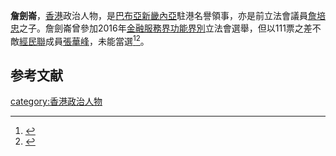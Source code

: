 '''詹劍崙'''，[[香港|香港]]政治人物，是[[巴布亞新畿內亞|巴布亞新畿內亞]]駐港名譽領事，亦是前立法會議員[[詹培忠|詹培忠]]之子。詹劍崙曾參加2016年[[金融服務界功能界別|金融服務界功能界別]]立法會選舉，但以111票之差不敵[[經民聯|經民聯]]成員[[張華峰|張華峰]]，未能當選<ref>{{cite news |title=【立會選戰】詹劍崙再戰金融服務界：業界無咩特別事發生，就唔洗我出嚟 |url=https://www.inmediahk.net/node/1075698 |publisher=獨立媒體 |accessdate=2020-07-25 |archive-date=2020-11-14 |archive-url=https://web.archive.org/web/20201114081643/https://www.inmediahk.net/node/1075698 |dead-url=no }}</ref><ref>{{cite news |title=詹劍崙報名角逐立法會金融服務界議席 |url=https://news.now.com/home/local/player?newsId=398807 |publisher=NOW新聞 |accessdate=2020-07-25 |archive-date=2020-07-25 |archive-url=https://web.archive.org/web/20200725081814/https://news.now.com/home/local/player?newsId=398807 |dead-url=no }}</ref>。

==参考文献==
{{reflist}}

[[category:香港政治人物|category:香港政治人物]]
